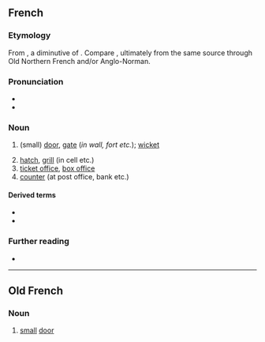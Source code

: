 ==French==

===Etymology===
From {{etyl|fro|fr}}, a diminutive of {{etyl|non|fr}} {{m|non|vík||bay}}. Compare {{cog|en|wicket}}, ultimately from the same source through Old Northern French and/or Anglo-Norman.

===Pronunciation===
* {{fr-IPA}}
* {{audio|fr|Fr-guichet.ogg|Audio}}

===Noun===
{{fr-noun|m}}

# {{lb|fr|archaic}} (small) [[door]], [[gate]] (''in wall, fort etc.''); [[wicket]]
# [[hatch]], [[grill]] (in cell etc.)
# [[ticket office]], [[box office]]
# [[counter]] (at post office, bank etc.)

====Derived terms====
* {{l|fr|guichetier}}
* {{l|fr|guichet automatique bancaire}}

===Further reading===
* {{R:TLFi}}

----

==Old French==

===Noun===
{{fro-noun|m}}

# [[small]] [[door]]